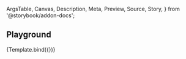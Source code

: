 <!-- @prettier -->

  ArgsTable,
  Canvas,
  Description,
  Meta,
  Preview,
  Source,
  Story,
} from '@storybook/addon-docs';


<Meta argTypes={argTypes} component={DataGrid} title="Material UI/DataGrid" />

<Description of={DataGrid} />

## Playground

<Canvas isColumn>
  <Source language="jsx" story="Playground" />
  <Story args={{}} name="Playground">
    {Template.bind({})}
  </Story>
  <ArgsTable story="Playground" />
</Canvas>
